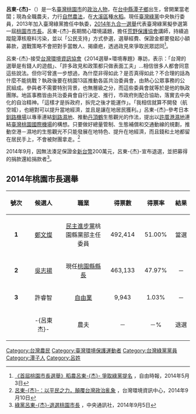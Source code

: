 {{blpsources|time=2015-05-08T09:50:21+00:00}}
{{noteTA
|T=zh-tw:呂東杰;
}}
{{Infobox_Person
| name = 呂東-{杰}-
|image= 
|box_width= 220px
|occupation= <!-- 注释出：[[File:Emblem_of_Green_Party_Taiwan.png|25px]] -->[[台灣綠黨|台灣綠黨]]第18屆中央執行委員
| period = 
| Sex = 男
| nationality = {{ROC}}
|birth_date= {{birth_date_and_age|1968|10|3}}
| party = {{GPTW}}
|birth_place= {{TWN}}[[台中縣|台中縣]][[潭子鄉|潭子鄉]]
|education= 
| past = 
*[[荒野保護協會|荒野保護協會]]生態解說與環境教育推廣講師志工
*[[台灣綠黨|台灣綠黨]]第十七屆中央執行委員
}}

'''呂東-{杰}-'''（{{bd|1968年|10月3日||}}）是一名[[臺灣|臺灣]][[桃園市|桃園市]]的[[臺灣政治|政治人物]]，在[[台中縣|台中縣]][[潭子鄉|潭子鄉]]出生，曾開業當老闆；現為全職農夫，力行[[自然農法|自然農法]]，在[[大溪區|大溪區]]種[[水稻|水稻]]。現任[[臺灣綠黨|臺灣綠黨]]中央執行委員，2013年加入臺灣綠黨擔任中執委，[[2014年中華民國地方公職人員選舉|2014年九合一選舉]]代表臺灣綠黨擬參選第一屆[[桃園市市長|桃園市市長]]。呂東-{杰}-長期關心環境議題，擔任[[荒野保護協會|荒野保護協會]]講師，持續追蹤龍潭核廢料污染，並以「公民支持」方式參選，選舉經費、保證金都要發起小額募款，選戰策略不會把對手當敵人、揭瘡疤，透過政見來爭取民眾認同<ref>[http://news.ltn.com.tw/news/local/paper/775754 《首屆桃園市長選舉》稻農呂東-{杰}- 爭取綠黨提名] {{Wayback|url=http://news.ltn.com.tw/news/local/paper/775754 |date=20171201030801 }}，自由時報，2014年5月3日</ref>。

呂東-{杰}-接受[[台灣環境資訊協會|台灣環境資訊協會]]《2014選舉×環境專題》專訪，表示：「台灣的選舉是有錢人的遊戲」、「許多政見和政策都只做表面工夫」...相信很多人都會同意這些說法。但你可曾進一步想過，為什麼非得如此？是否真得如此？不合理的話為什麼不能挑戰？執政後要在桃園13區推動各區共治委員會，由熱心公眾事務的公民組成。參與者不需要特別背景，也無層級之分，而這些委員會就等於是他的執政團隊。地區事務皆由共治委員會自行決定、推行，市政府則配合協助，落實去中央化的自治精神。「這樣才是拆政府，拆完之後才能運作」。「我相信就算不開發（航空城），也絕對可以提升當地經濟，並且是讓在地居民獲利。」呂東-{杰}-參考日本[[釧路機場|釧路機場]]以專車連結[[釧路濕地|釧路濕地]]、推動[[丹頂鶴|丹頂鶴]]生態觀光的作法，提出以[[許厝港濕地|許厝港濕地]]連結[[臺灣桃園國際機場|臺灣桃園國際機場]]的構想。只要做好總量管制、生態補償和交通動線的規劃，推動空港－濕地的生態觀光不只能發展在地特色、提升在地經濟，而且錢和土地都留在居民手上，不會被財團拿走。<ref>[http://e-info.org.tw/node/102013 呂東-{杰}-：以平民之力，顛覆台灣政治亂象] {{Wayback|url=http://e-info.org.tw/node/102013 |date=20160305001655 }}，台灣環境資訊中心，2014年9月10日</ref>

2014年9月，因無法湊足保證金[[新台幣|新台幣]]200萬元，呂東-{杰}-宣布退選，並把募得的捐款還給捐款者<ref>[http://www.cna.com.tw/news/aipl/201409050375-1.aspx 綠黨呂東-{杰}-退選桃園市長] {{Wayback|url=http://www.cna.com.tw/news/aipl/201409050375-1.aspx |date=20160304125337 }}，中央通訊社，2014年9月5日</ref>。

== 2014年桃園市長選舉 ==
{| class="wikitable"
! style="text-align:center; width:50px;"| 號次
! style="text-align:center; width:100px;"| 候選人
! style="text-align:center; width:150px;"| 職業
! style="text-align:center; width:80px;"| 得票數
! style="text-align:center; width:80px;"| 得票率
! style="text-align:center; width:40px;"| 結果
|-
| <center>'''1'''
| <center>[[鄭文燦|鄭文燦]]
| <center>[[民主進步黨|民主進步黨]]桃園縣黨部主任委員
| <center>492,414
| <center>51.00%
| <center>當選
|-
| <center>'''2'''
| <center>[[吳志揚|吳志揚]]
| <center>現任[[桃園縣縣長|桃園縣縣長]]
| <center>463,133
| <center>47.97%
| <center>－
|-
| <center>'''3'''
| <center>許睿智
| <center>[[自由業|自由業]]
| <center>9,943
| <center>1.03%
| <center>－
|-
| <center>
| <center>-{呂東杰}-
| <center>農夫
| <center>－
| <center>－%
| <center>退選
|}

[[Category:台灣農民|Category:台灣農民]]
[[Category:臺灣環境保護運動者|Category:臺灣環境保護運動者]]
[[Category:台灣綠黨黨員|Category:台灣綠黨黨員]]
[[Category:潭子人|Category:潭子人]]
[[Category:呂姓|Category:呂姓]]